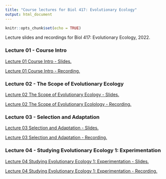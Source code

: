 ```yaml
---
title: "Course lectures for Biol 417: Evolutionary Ecology"
output: html_document
---
```

  
```r
knitr::opts_chunk$set(echo = TRUE)
```

Lecture slides and recordings for Biol 417: Evolutionary Ecology, 2022.

### Lecture 01 - Course Intro

<a href="Lectures/01_Course_Intro.pdf" target="_blank">Lecture 01 Course Intro - Slides.</a>

<a href="https://ubc.zoom.us/rec/share/zY1IScSPfAEpv6w8QYunsX5hXF9YY_mBx-YhSE3AB56YFZFG-enIXjjbzuH_YmnJ.HkLewg6Tvxj3SXNr?startTime=1641859303000" target="_blank">Lecture 01 Course Intro - Recording.</a>

### Lecture 02 - The Scope of Evolutionary Ecology

<a href="Lectures/02_Scope_of_Evol_Ecol.pdf" target="_blank">Lecture 02 The Scope of Evolutionary Ecology - Slides.</a>

<a href="https://ubc.zoom.us/rec/share/pq0NlI2zF3Bw2On2hk0R0jhkNoR9MEVjAtMe4FmCDTV8JEQagF7-D-Lu_mMkA2Q.nwC3sET1n64XNWUy?startTime=1642032048000" target="_blank">Lecture 02 The Scope of Evolutionary Ecolology - Recording.</a>


### Lecture 03 - Selection and Adaptation

<a href="Lectures/03_Selection_Adaptation.pdf" target="_blank">Lecture 03 Selection and Adaptation - Slides.</a>

<a href="https://ubc.zoom.us/rec/share/F-83OhehOF0quFpSLYq-LEzJMgmi_i-beicWOKIueet93U6cEWDZxz94PnZdru2q.EwBL8I1DSfz_dDy3?startTime=1642204919000" target="_blank">Lecture 03 Selection and Adaptation - Recording.</a>

### Lecture 04 - Studying Evolutionary Ecology 1: Experimentation

<a href="Lectures/04_Studying_Evolution_1.pdf" target="_blank">Lecture 04 Studying Evolutionary Ecology 1: Experimentation - Slides.</a>

<a href="https://ubc.zoom.us/rec/share/WBy2jNRTk4Tpe8UZpSaeHMJRFwqnCIg0v-63BAEPoJME6J6inu70fzv-Kh45qjFw.TiKhuglqHpOG1pCX?startTime=1642464073000" target="_blank">Lecture 04 Studying Evolutionary Ecology 1: Experimentation - Recording.</a>

